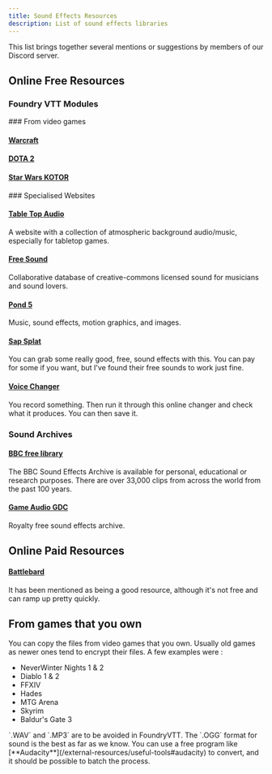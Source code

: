 ```yaml
---
title: Sound Effects Resources
description: List of sound effects libraries
---
```



This list brings together several mentions or suggestions by members of our Discord server. 

## Online Free Resources

### Foundry VTT Modules
<LinkCard title="PSFX" href="/jb2a-wiki/external-resources/community-links#psfx" />
<LinkCard title="SoundFX Library" href="/jb2a-wiki/external-resources/community-links#soundfx-library" />
### From video games

#### <a href="https://www.wowhead.com/sounds" >Warcraft</a>
#### <a href="https://dota2.fandom.com/wiki/Item_sounds" >DOTA 2</a>
#### <a href="https://www.sounds-resource.com/pc_computer/starwarsknightsoftheoldrepublic/sound/3217/" >Star Wars KOTOR</a>
<p></p>
### Specialised Websites

#### <a href="https://tabletopaudio.com/" >Table Top Audio</a>
A website with a collection of atmospheric background audio/music, especially for tabletop games.

#### <a href="http://www.freesound.org/" >Free Sound</a>
Collaborative database of creative-commons licensed sound for musicians and sound lovers.

#### <a href="https://www.pond5.com/" >Pond 5</a>
Music, sound effects, motion graphics, and images.

#### <a href="https://www.zapsplat.com/" >Sap Splat</a>
You can grab some really good, free, sound effects with this. You can pay for some if you want, but I've found their free sounds to work just fine.

#### <a href="https://voicechanger.io/" >Voice Changer</a>
You record something. Then run it through this online changer and check what it produces. You can then save it.

### Sound Archives

#### <a href="https://sound-effects.bbcrewind.co.uk/" >BBC free library</a>
The BBC Sound Effects Archive is available for personal, educational or research purposes. There are over 33,000 clips from across the world from the past 100 years.

#### <a href="https://sonniss.com/gameaudiogdc" >Game Audio GDC</a>
Royalty free sound effects archive.

## Online Paid Resources

#### <a href="https://battlebards.com/" >Battlebard</a>
It has been mentioned as being a good resource, although it's not free and can ramp up pretty quickly.

## From games that you own
You can copy the files from video games that you own. Usually old games as newer ones tend to encrypt their files. A few examples were : 

- NeverWinter Nights 1 & 2
- Diablo 1 & 2
- FFXIV
- Hades 
- MTG Arena 
- Skyrim
- Baldur's Gate 3

 <Aside type="danger" title="Important">
 `.WAV` and `.MP3` are to be avoided in FoundryVTT. The `.OGG` format for sound is the best as far as we know. You can use a free program like [**Audacity**](/external-resources/useful-tools#audacity) to convert, and it should be possible to batch the process.
 </Aside>



